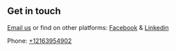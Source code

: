 ## Get in touch

[Email us](darkwinddev@gmail.com) or find on other platforms: [Facebook](https://www.facebook.com/gmoneyapp/) & [Linkedin](https://www.linkedin.com/in/sashakhotiashov)

Phone: [+12163954902](tel:+12163954902)